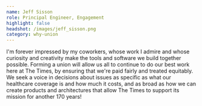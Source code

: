 ```yaml
---
name: Jeff Sisson
role: Principal Engineer, Engagement
highlight: false
headshot: /images/jeff_sisson.png
category: why-union
---
```

I'm forever impressed by my coworkers, whose work I admire and whose curiosity and creativity make the tools and software we build together possible. Forming a union will allow us all to continue to do our best work here at The Times, by ensuring that we're paid fairly and treated equitably. We seek a voice in decisions about issues as specific as what our healthcare coverage is and how much it costs, and as broad as how we can create products and architectures that allow The Times to support its mission for another 170 years!
